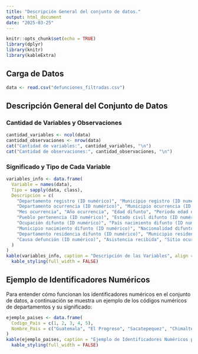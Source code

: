 ```yaml
---
title: "Descripción General del conjunto de datos."
output: html_document
date: "2025-03-25"
---
```


```r
knitr::opts_chunk$set(echo = TRUE)
library(dplyr)
library(knitr)
library(kableExtra)
```

## Carga de Datos
```r
data <- read.csv("defunciones_filtradas.csv")
```

## Descripción General del Conjunto de Datos

### Cantidad de Variables y Observaciones
```r
cantidad_variables <- ncol(data)
cantidad_observaciones <- nrow(data)
cat("Cantidad de variables:", cantidad_variables, "\n")
cat("Cantidad de observaciones:", cantidad_observaciones, "\n")
```

### Significado y Tipo de Cada Variable
```r
variables_info <- data.frame(
  Variable = names(data),
  Tipo = sapply(data, class),
  Descripcion = c(
    "Departamento registro (ID numérico)", "Municipio registro (ID numérico)", "Mes registro", "Año registro",
    "Departamento ocurrencia (ID numérico)", "Municipio ocurrencia (ID numérico)", "Sexo difunto", "Día ocurrencia",
    "Mes ocurrencia", "Año ocurrencia", "Edad difunto", "Periodo edad difunto",
    "Pueblo pertenencia (ID numérico)", "Estado civil difunto (ID numérico)", "Escolaridad difunto (ID numérico)",
    "Ocupación difunto (ID numérico)", "País nacimiento difunto (ID numérico)", "Departamento nacimiento difunto (ID numérico)",
    "Municipio nacimiento difunto (ID numérico)", "Nacionalidad difunto (ID numérico)", "País residencia difunto (ID numérico)",
    "Departamento residencia difunto (ID numérico)", "Municipio residencia difunto (ID numérico)",
    "Causa defunción (ID numérico)", "Asistencia recibida", "Sitio ocurrencia", "Certificador defunción"
  )
)
kable(variables_info, caption = "Descripción de las Variables", align = "c") %>%
  kable_styling(full_width = FALSE)
```

## Ejemplo de Identificadores Numéricos
Para entender cómo funcionan los identificadores numéricos en el conjunto de datos, a continuación se muestra un ejemplo de los códigos numéricos de departamentos y su significado:

```r
ejemplo_paises <- data.frame(
  Codigo_Pais = c(1, 2, 3, 4, 5),
  Nombre_Pais = c("Guatemala", "El Progreso", "Sacatepequez", "Chimaltengango", "Escuintla")
)
kable(ejemplo_paises, caption = "Ejemplo de Identificadores Numéricos para Países", align = "c") %>%
  kable_styling(full_width = FALSE)
```
